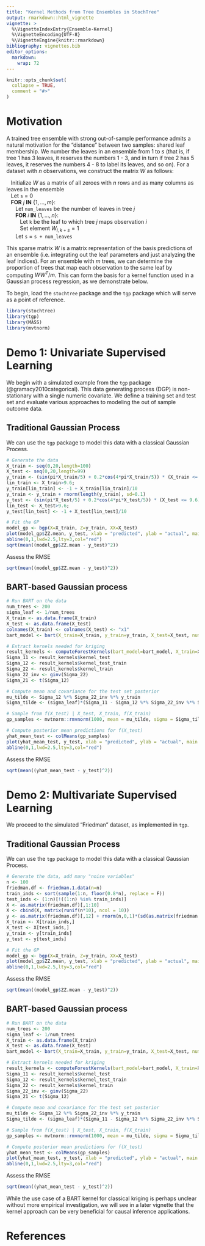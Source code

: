```yaml
---
title: "Kernel Methods from Tree Ensembles in StochTree"
output: rmarkdown::html_vignette
vignette: >
  %\VignetteIndexEntry{Ensemble-Kernel}
  %\VignetteEncoding{UTF-8}
  %\VignetteEngine{knitr::rmarkdown}
bibliography: vignettes.bib
editor_options: 
  markdown: 
    wrap: 72
---
```


```r
knitr::opts_chunk$set(
  collapse = TRUE,
  comment = "#>"
)
```

# Motivation

A trained tree ensemble with strong out-of-sample performance admits a natural 
motivation for the "distance" between two samples: shared leaf membership.
We number the leaves in an ensemble from 1 to $s$ (that is, if tree 1 has 3 leaves, 
it reserves the numbers 1 - 3, and in turn if tree 2 has 5 leaves, it reserves the numbers 4 - 8 to label its leaves, and so on). For a dataset with $n$ observations, 
we construct the matrix $W$ as follows:

|    Initialize $W$ as a matrix of all zeroes with $n$ rows and as many columns as leaves in the ensemble
|    Let `s` = 0
|    **FOR** $j$ **IN** $\left\{1,\dots,m\right\}$:
|       Let `num_leaves` be the number of leaves in tree $j$
|       **FOR** $i$ **IN** $\left\{1,\dots,n\right\}$:
|          Let `k` be the leaf to which tree $j$ maps observation $i$
|          Set element $W_{i,k+s} = 1$
|       Let `s` = `s + num_leaves`

This sparse matrix $W$ is a matrix representation of the basis predictions of an ensemble 
(i.e. integrating out the leaf parameters and just analyzing the leaf indices). 
For an ensemble with $m$ trees, we can determine the proportion of trees that 
map each observation to the same leaf by computing $W W^T / m$. 
This can form the basis for a kernel function used in a Gaussian process 
regression, as we demonstrate below.

To begin, load the `stochtree` package and the `tgp` package which will serve as a point of reference.

```r
library(stochtree)
library(tgp)
library(MASS)
library(mvtnorm)
```

# Demo 1: Univariate Supervised Learning

We begin with a simulated example from the `tgp` package (@gramacy2010categorical).
This data generating process (DGP) is non-stationary with a single numeric 
covariate. We define a training set and test set and evaluate various approaches 
to modeling the out of sample outcome data.

## Traditional Gaussian Process

We can use the `tgp` package to model this data with a classical Gaussian Process.

```r
# Generate the data
X_train <- seq(0,20,length=100)
X_test <- seq(0,20,length=99)
y_train <- (sin(pi*X_train/5) + 0.2*cos(4*pi*X_train/5)) * (X_train <= 9.6)
lin_train <- X_train>9.6; 
y_train[lin_train] <- -1 + X_train[lin_train]/10
y_train <- y_train + rnorm(length(y_train), sd=0.1)
y_test <- (sin(pi*X_test/5) + 0.2*cos(4*pi*X_test/5)) * (X_test <= 9.6)
lin_test <- X_test>9.6; 
y_test[lin_test] <- -1 + X_test[lin_test]/10

# Fit the GP
model_gp <- bgp(X=X_train, Z=y_train, XX=X_test)
plot(model_gp$ZZ.mean, y_test, xlab = "predicted", ylab = "actual", main = "Gaussian process")
abline(0,1,lwd=2.5,lty=3,col="red")
sqrt(mean((model_gp$ZZ.mean - y_test)^2))
```

Assess the RMSE

```r
sqrt(mean((model_gp$ZZ.mean - y_test)^2))
```

## BART-based Gaussian process

```r
# Run BART on the data
num_trees <- 200
sigma_leaf <- 1/num_trees
X_train <- as.data.frame(X_train)
X_test <- as.data.frame(X_test)
colnames(X_train) <- colnames(X_test) <- "x1"
bart_model <- bart(X_train=X_train, y_train=y_train, X_test=X_test, num_trees=num_trees)

# Extract kernels needed for kriging
result_kernels <- computeForestKernels(bart_model=bart_model, X_train=X_train, X_test=X_test)
Sigma_11 <- result_kernels$kernel_test
Sigma_12 <- result_kernels$kernel_test_train
Sigma_22 <- result_kernels$kernel_train
Sigma_22_inv <- ginv(Sigma_22)
Sigma_21 <- t(Sigma_12)

# Compute mean and covariance for the test set posterior
mu_tilde <- Sigma_12 %*% Sigma_22_inv %*% y_train
Sigma_tilde <- (sigma_leaf)*(Sigma_11 - Sigma_12 %*% Sigma_22_inv %*% Sigma_21)

# Sample from f(X_test) | X_test, X_train, f(X_train)
gp_samples <- mvtnorm::rmvnorm(1000, mean = mu_tilde, sigma = Sigma_tilde)

# Compute posterior mean predictions for f(X_test)
yhat_mean_test <- colMeans(gp_samples)
plot(yhat_mean_test, y_test, xlab = "predicted", ylab = "actual", main = "BART Gaussian process")
abline(0,1,lwd=2.5,lty=3,col="red")
```

Assess the RMSE

```r
sqrt(mean((yhat_mean_test - y_test)^2))
```

# Demo 2: Multivariate Supervised Learning

We proceed to the simulated "Friedman" dataset, as implemented in `tgp`.

## Traditional Gaussian Process

We can use the `tgp` package to model this data with a classical Gaussian Process.

```r
# Generate the data, add many "noise variables"
n <- 100
friedman.df <- friedman.1.data(n=n)
train_inds <- sort(sample(1:n, floor(0.8*n), replace = F))
test_inds <- (1:n)[!((1:n) %in% train_inds)]
X <- as.matrix(friedman.df)[,1:10]
X <- cbind(X, matrix(runif(n*10), ncol = 10))
y <- as.matrix(friedman.df)[,12] + rnorm(n,0,1)*(sd(as.matrix(friedman.df)[,11])/2)
X_train <- X[train_inds,]
X_test <- X[test_inds,]
y_train <- y[train_inds]
y_test <- y[test_inds]

# Fit the GP
model_gp <- bgp(X=X_train, Z=y_train, XX=X_test)
plot(model_gp$ZZ.mean, y_test, xlab = "predicted", ylab = "actual", main = "Gaussian process")
abline(0,1,lwd=2.5,lty=3,col="red")
```

Assess the RMSE

```r
sqrt(mean((model_gp$ZZ.mean - y_test)^2))
```

## BART-based Gaussian process

```r
# Run BART on the data
num_trees <- 200
sigma_leaf <- 1/num_trees
X_train <- as.data.frame(X_train)
X_test <- as.data.frame(X_test)
bart_model <- bart(X_train=X_train, y_train=y_train, X_test=X_test, num_trees=num_trees)

# Extract kernels needed for kriging
result_kernels <- computeForestKernels(bart_model=bart_model, X_train=X_train, X_test=X_test)
Sigma_11 <- result_kernels$kernel_test
Sigma_12 <- result_kernels$kernel_test_train
Sigma_22 <- result_kernels$kernel_train
Sigma_22_inv <- ginv(Sigma_22)
Sigma_21 <- t(Sigma_12)

# Compute mean and covariance for the test set posterior
mu_tilde <- Sigma_12 %*% Sigma_22_inv %*% y_train
Sigma_tilde <- (sigma_leaf)*(Sigma_11 - Sigma_12 %*% Sigma_22_inv %*% Sigma_21)

# Sample from f(X_test) | X_test, X_train, f(X_train)
gp_samples <- mvtnorm::rmvnorm(1000, mean = mu_tilde, sigma = Sigma_tilde)

# Compute posterior mean predictions for f(X_test)
yhat_mean_test <- colMeans(gp_samples)
plot(yhat_mean_test, y_test, xlab = "predicted", ylab = "actual", main = "BART Gaussian process")
abline(0,1,lwd=2.5,lty=3,col="red")
```

Assess the RMSE

```r
sqrt(mean((yhat_mean_test - y_test)^2))
```

While the use case of a BART kernel for classical kriging is perhaps unclear without 
more empirical investigation, we will see in a later vignette that the kernel 
approach can be very beneficial for causal inference applications.

# References
